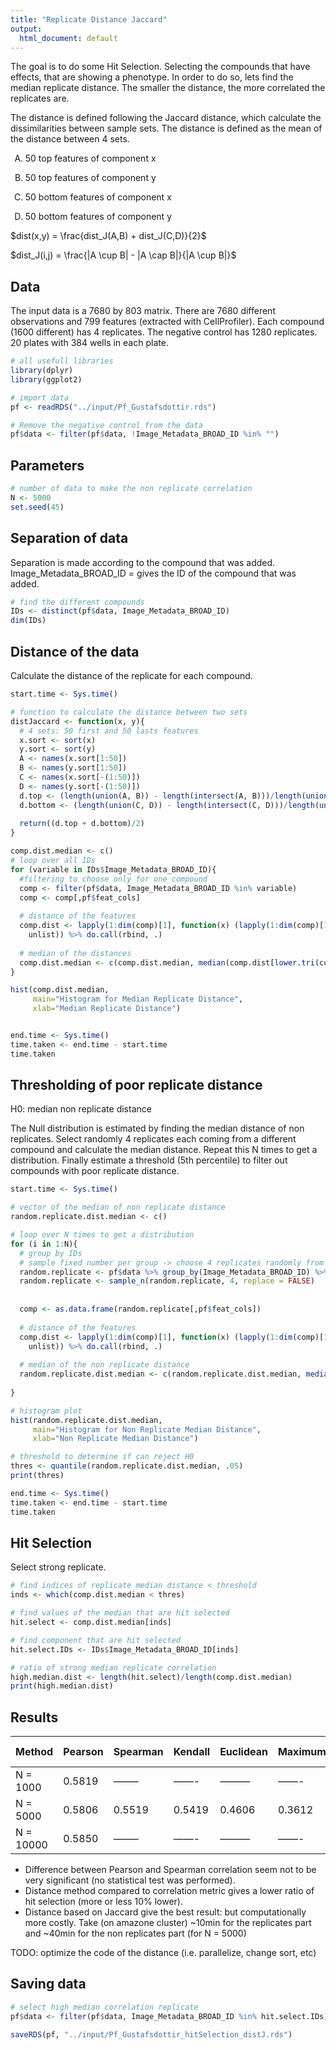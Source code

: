```yaml
---
title: "Replicate Distance Jaccard"
output:
  html_document: default
---
```

The goal is to do some Hit Selection. Selecting the compounds that have effects, that are showing a phenotype.
In order to do so, lets find the median replicate distance. 
The smaller the distance, the more correlated the replicates are.

The distance is defined following the Jaccard distance, which calculate the dissimilarities between sample sets.
The distance is defined as the mean of the distance between 4 sets. 

A) 50 top features of component x

B) 50 top features of component y

C) 50 bottom features of component x

D) 50 bottom features of component y

$dist(x,y) = \frac{dist_J(A,B) + dist_J(C,D)}{2}$

$dist_J(i,j) = \frac{|A \cup B| - |A \cap B|}{|A \cup B|}$ 

## Data

The input data is a 7680 by 803 matrix.
There are 7680 different observations and 799 features (extracted with CellProfiler).
Each compound (1600 different) has 4 replicates. The negative control has 1280 replicates.
20 plates with 384 wells in each plate.

```r
# all usefull libraries
library(dplyr)
library(ggplot2)
```

```r
# import data
pf <- readRDS("../input/Pf_Gustafsdottir.rds")

# Remove the negative control from the data
pf$data <- filter(pf$data, !Image_Metadata_BROAD_ID %in% "")
```

## Parameters
```r
# number of data to make the non replicate correlation
N <- 5000
set.seed(45)
```

## Separation of data

Separation is made according to the compound that was added.
Image_Metadata_BROAD_ID = gives the ID of the compound that was added.

```r
# find the different compounds
IDs <- distinct(pf$data, Image_Metadata_BROAD_ID)
dim(IDs)

```

## Distance of the data

Calculate the distance of the replicate for each compound.

```r
start.time <- Sys.time()

# function to calculate the distance between two sets
distJaccard <- function(x, y){
  # 4 sets: 50 first and 50 lasts features
  x.sort <- sort(x)
  y.sort <- sort(y)
  A <- names(x.sort[1:50])
  B <- names(y.sort[1:50])
  C <- names(x.sort[-(1:50)])
  D <- names(y.sort[-(1:50)])
  d.top <- (length(union(A, B)) - length(intersect(A, B)))/length(union(A, B))
  d.bottom <- (length(union(C, D)) - length(intersect(C, D)))/length(union(C, D))
    
  return((d.top + d.bottom)/2)
}

comp.dist.median <- c()
# loop over all IDs
for (variable in IDs$Image_Metadata_BROAD_ID){
  #filtering to choose only for one compound
  comp <- filter(pf$data, Image_Metadata_BROAD_ID %in% variable)
  comp <- comp[,pf$feat_cols]
  
  # distance of the features
  comp.dist <- lapply(1:dim(comp)[1], function(x) (lapply(1:dim(comp)[1], function(y) return(distJaccard(comp[x,], comp[y,]))) %>%
    unlist)) %>% do.call(rbind, .)
  
  # median of the distances
  comp.dist.median <- c(comp.dist.median, median(comp.dist[lower.tri(comp.dist)],na.rm=TRUE))
}

hist(comp.dist.median,
     main="Histogram for Median Replicate Distance",
     xlab="Median Replicate Distance")


end.time <- Sys.time()
time.taken <- end.time - start.time
time.taken
```


## Thresholding of poor replicate distance

H0: median non replicate distance

The Null distribution is estimated by finding the median distance of non replicates. 
Select randomly 4 replicates each coming from a different compound and calculate the median distance. 
Repeat this N times to get a distribution.
Finally estimate a threshold (5th percentile) to filter out compounds with poor replicate distance.

```r
start.time <- Sys.time()

# vector of the median of non replicate distance
random.replicate.dist.median <- c()

# loop over N times to get a distribution
for (i in 1:N){
  # group by IDs
  # sample fixed number per group -> choose 4 replicates randomly from different group
  random.replicate <- pf$data %>% group_by(Image_Metadata_BROAD_ID) %>% sample_n(1, replace = FALSE) %>% ungroup(random.replicate)
  random.replicate <- sample_n(random.replicate, 4, replace = FALSE)
  
  
  comp <- as.data.frame(random.replicate[,pf$feat_cols])
  
  # distance of the features
  comp.dist <- lapply(1:dim(comp)[1], function(x) (lapply(1:dim(comp)[1], function(y) return(distJaccard(comp[x,], comp[y,]))) %>%
    unlist)) %>% do.call(rbind, .)
  
  # median of the non replicate distance
  random.replicate.dist.median <- c(random.replicate.dist.median, median(comp.dist[lower.tri(comp.dist)],na.rm=TRUE))
  
}

# histogram plot
hist(random.replicate.dist.median,
     main="Histogram for Non Replicate Median Distance",
     xlab="Non Replicate Median Distance")

# threshold to determine if can reject H0
thres <- quantile(random.replicate.dist.median, .05)
print(thres)

end.time <- Sys.time()
time.taken <- end.time - start.time
time.taken
```

## Hit Selection

Select strong replicate.

```r
# find indices of replicate median distance < threshold
inds <- which(comp.dist.median < thres)

# find values of the median that are hit selected
hit.select <- comp.dist.median[inds]

# find component that are hit selected
hit.select.IDs <- IDs$Image_Metadata_BROAD_ID[inds]

# ratio of strong median replicate correlation
high.median.dist <- length(hit.select)/length(comp.dist.median)
print(high.median.dist)

```


## Results

|  Method   | Pearson | Spearman | Kendall | Euclidean | Maximum | Manhattan | Distance based on Jaccard |
| --------- | ------- | -------- | ------- | --------- | ------- | --------- | ------------------------- |
| N = 1000  | 0.5819  | -------- | ------- | --------- | ------- | --------- |-------------------------- |
| N = 5000  | 0.5806  | 0.5519   | 0.5419  | 0.4606    | 0.3612  | 0.4875    | 0.6175                    |
| N = 10000 | 0.5850  | -------- | ------- | --------- | ------- | --------- |-------------------------- |


- Difference between Pearson and Spearman correlation seem not to be very significant (no statistical test was performed).
- Distance method compared to correlation metric gives a lower ratio of hit selection (more or less 10% lower).
- Distance based on Jaccard give the best result: but computationally more costly. Take (on amazone cluster) ~10min for the replicates part and ~40min for the non replicates part (for N = 5000)

TODO: optimize the code of the distance (i.e. parallelize, change sort, etc)

## Saving data

```r
# select high median correlation replicate 
pf$data <- filter(pf$data, Image_Metadata_BROAD_ID %in% hit.select.IDs)

saveRDS(pf, "../input/Pf_Gustafsdottir_hitSelection_distJ.rds")

```